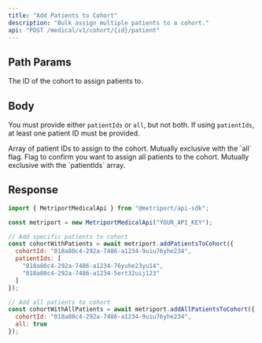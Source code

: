 ```yaml
---
title: "Add Patients to Cohort"
description: "Bulk assign multiple patients to a cohort."
api: "POST /medical/v1/cohort/{id}/patient"
---
```


## Path Params

<ParamField path="id" type="string" required>
  The ID of the cohort to assign patients to.
</ParamField>

## Body

You must provide either `patientIds` or `all`, but not both. If using `patientIds`, at least one patient ID must be provided.

<ParamField body="patientIds" type="string[]" optional>
  Array of patient IDs to assign to the cohort. Mutually exclusive with the `all` flag.
</ParamField>

<ParamField body="all" type="boolean" optional>
  Flag to confirm you want to assign all patients to the cohort. Mutually exclusive with the `patientIds` array.
</ParamField>

## Response

<Snippet file="cohort-with-details-response.mdx" />

<ResponseExample>

```javascript Metriport SDK
import { MetriportMedicalApi } from "@metriport/api-sdk";

const metriport = new MetriportMedicalApi("YOUR_API_KEY");

// Add specific patients to cohort
const cohortWithPatients = await metriport.addPatientsToCohort({
  cohortId: "018a80c4-292a-7486-a1234-9uiu76yhe234",
  patientIds: [
    "018a80c4-292a-7486-a1234-76yuhe23yu14",
    "018a80c4-292a-7486-a1234-5ert32uij123"
  ]
});

// Add all patients to cohort
const cohortWithAllPatients = await metriport.addAllPatientsToCohort({
  cohortId: "018a80c4-292a-7486-a1234-9uiu76yhe234",
  all: true
});
```

</ResponseExample>

<Snippet file="cohort-with-details-response-json.mdx" />

